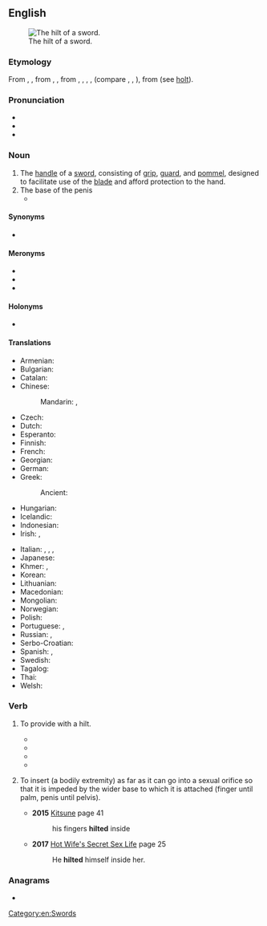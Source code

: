 {{also|Hilt}}
==English==
[[File:Cawood sword - hilt - YORYM 2007 3086.JPG|thumb|right|The hilt of a sword.]]

===Etymology===
From {{inh|en|enm|hilt}}, {{m|enm|hilte}}, from {{inh|en|ang|hilt}}, {{m|ang|hilte}}, from {{inh|en|gem-pro|*heltą}}, {{m|gem-pro|*heltǭ}}, {{m|gem-pro|*heltō}}, {{m|gem-pro|*hiltijō}}, (compare {{cog|non|hjalt}}, {{cog|goh|helza}}, {{cog|osx|helta}}), from {{der|en|ine-pro|*kel-|t=to strike, cut}} (see [[holt]]).

===Pronunciation===
* {{IPA|/hɪlt/|lang=en}}
* {{audio|en-us-hilt.ogg|Audio (US)|lang=en}}
* {{rhymes|ɪlt|lang=en}}

===Noun===
{{en-noun}}

# The [[handle]] of a [[sword]], consisting of [[grip]], [[guard]], and [[pommel]], designed to facilitate use of the [[blade]] and afford protection to the hand.
# The base of the penis
#* {{RQ:Cleland Fanny Hill|passage=he draws it again, and just wetting it with spittle, re-enters, and with ease sheath'd it now up to the '''hilt'''}}

====Synonyms====
* {{l|en|haft}}

====Meronyms====
* {{l|en|grip}}
* {{l|en|guard}}
* {{l|en|pommel}}

====Holonyms====
* {{l|en|sword}}

====Translations====
{{trans-top|grip of a sword}}
* Armenian: {{t+|hy|դաստակ}}
* Bulgarian: {{t|bg|ефес|m}}
* Catalan: {{t|ca|empunyadura|f}}
* Chinese:
*: Mandarin: {{t+|cmn|柄|tr=bǐng|sc=Hani}}, {{t+|cmn|刀柄|tr=dāobǐng|sc=Hani}}
* Czech: {{t+|cs|jílec|m}}
* Dutch: {{t+|nl|heft|n}}
* Esperanto: {{t|eo|tenilo}}
* Finnish: {{t+|fi|kahva}}
* French: {{t+|fr|poignée|f}}
* Georgian: {{t-needed|ka}}
* German: {{t+|de|Griff|m}}
* Greek: {{t+|el|λαβή|f}}
*: Ancient: {{t|grc|λαβή|f}}
* Hungarian: {{t+|hu|markolat}}
* Icelandic: {{t|is|hjalt|n}}
* Indonesian: {{t+|id|gagang}}
* Irish: {{t|ga|dornchla|m}}, {{t|ga|feirc|f}}
{{trans-mid}}
* Italian: {{t+|it|impugnatura|f}}, {{t+|it|elsa|f}}, {{t|it|coccia|f}}, {{t|it|guardamano|m}}
* Japanese: {{t+|ja|柄|tr=つか, tsuka|sc=Jpan}}
* Khmer: {{t+|km|ដង|tr=dɑɑŋ|sc=Khmr}}, {{t|km|ច្រាម|tr=craam|sc=Khmr}}
* Korean: {{t+|ko|칼자루|tr=kkaljaro}}
* Lithuanian: {{t|lt|rankena|f}}
* Macedonian: {{t|mk|балчак|m|tr=bálčak|sc=Cyrl}}
* Mongolian: {{t+|mn|бариул|sc=Cyrl}}
* Norwegian: {{t|no|hjalt|n}}
* Polish: {{t+|pl|jelec}}
* Portuguese: {{t+|pt|empunhadura}}, {{t+|pt|cabo}}
* Russian: {{t+|ru|рукоя́тка|f}}, {{t+|ru|эфе́с|m}}
* Serbo-Croatian: {{t+|sh|balčak|m}}
* Spanish: {{t+|es|empuñadura|f}}, {{t+|es|mango|m}}
* Swedish: {{t+|sv|hjalt|n}}
* Tagalog: {{t|tl|puluhan}}
* Thai: {{t-needed|th}}
* Welsh: {{t|cy|carn|m}}
{{trans-bottom}}

===Verb===
{{en-verb}}

# {{lb|en|transitive}} To provide with a hilt.
#* {{quote-book|year=1973|title=1815: the armies at Waterloo|author=Ugo Pericoli|page=78|passage=Being lightly '''hilted''', it was very heavy in the point and was useful only as an unscientific chopper, dangerous if it connected with a vital part of an adversary, ideal for cutting at defenceless infantry, but unsuitable for sabre to sabre action, especially against the French equivalent, a beautifully balanced weapon, which was so functional that it was still used by the French cavalry in 1918, while a copy was used by the Prussians in the war of 1870.}}
#* {{quote-book|year=1978|title=Adventures in Sakaeland|author=Martin Louis Alan Gompertz|page=68|passage=She took a ray of light from the moon, the lamp which stands on her adorning table, and fashioned it into a bright dagger. She '''hilted''' it with the turquoise of the morning sky, with some of the stars in it for better grip, and gave it to Gulsera, whispering in her ear.}}
#* {{quote-book|year=2011|title=Bronze Age Military Equipment|author=Dan Howard|page=38|ISBN=1848842937|passage=Reconstructions of Type A and Type B swords weigh less than 500g, even when '''hilted'''.}}
#* {{quote-book|year=2015|title=American Silver-Hilted, Revolutionary and Early Federal Swords|author=Daniel D. Hartzler|ISBN=1503530639|passage=By 1810 Clark and Rogers were New Orleans silversmiths, but this study has not revealed any products that they '''hilted'''.}}
# {{lb|en|transitive}} To insert (a bodily extremity) as far as it can go into a sexual orifice so that it is impeded by the wider base to which it is attached (finger until palm, penis until pelvis).
#*'''2015''' [https://books.google.ca/books?id=0hB3CgAAQBAJ&pg=PT41&lpg=PT41 Kitsune] page 41
#*:his fingers '''hilted''' inside
#*'''2017''' [https://books.google.ca/books?id=lBcsDwAAQBAJ&pg=PT25&lpg=PT25 Hot Wife's Secret Sex Life] page 25
#*:He '''hilted''' himself inside her.

===Anagrams===
* {{anagrams|en|a=hilt|-lith|Lith.|lith|lith-}}

[[Category:en:Swords]]